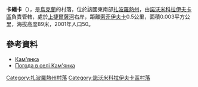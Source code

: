 {{coord|48|1|14|N|35|57|38|E|scale:100000|display=title}}

'''卡緬卡'''（{{lang-uk|Кам'янка}}），是[[烏克蘭|烏克蘭]]的村落，位於該國東南部[[扎波羅熱州|扎波羅熱州]]，由[[諾沃米科拉伊夫卡區|諾沃米科拉伊夫卡區]]負責管轄，處於[[上捷爾薩河|上捷爾薩河]]右岸，距離[[索菲伊夫卡_(諾沃米科拉伊夫卡區)|索菲伊夫卡]]0.5公里，面積0.003平方公里，海拔高度89米，2001年人口50。

==參考資料==
* [http://w1.c1.rada.gov.ua/pls/z7502/A005?rdat1=08.11.2011&rf7571=12631 Кам'янка]{{dead link|date=2017年11月 |bot=InternetArchiveBot |fix-attempted=yes }}
* [http://weather.in.ua/ua/zaporozhskaja/9948 Погода в селі Кам'янка] {{Wayback|url=http://weather.in.ua/ua/zaporozhskaja/9948 |date=20111220035217 }}

[[Category:扎波羅熱州村落|Category:扎波羅熱州村落]]
[[Category:諾沃米科拉伊夫卡區村落|Category:諾沃米科拉伊夫卡區村落]]


{{Zaporizhia-geo-stub}}